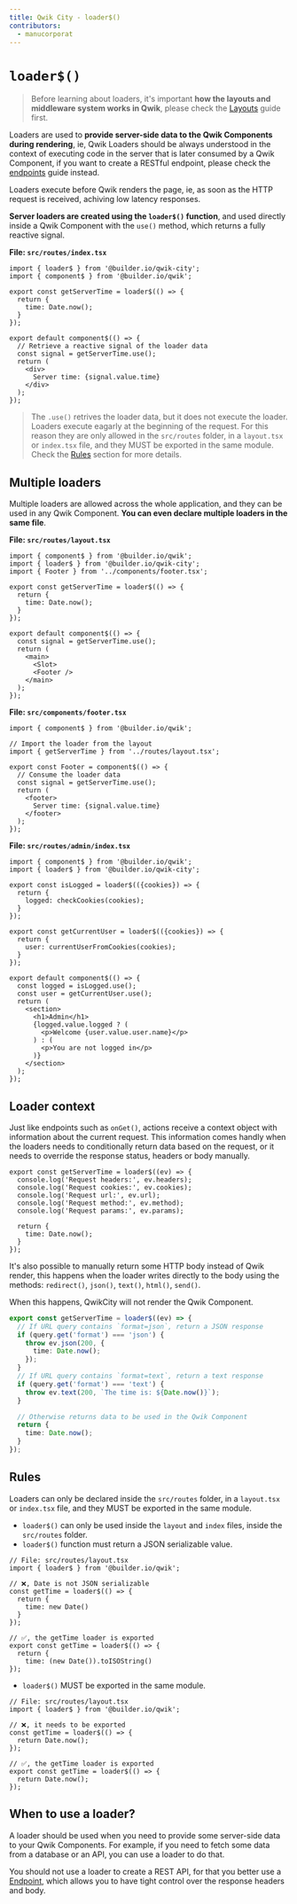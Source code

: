 ```yaml
---
title: Qwik City - loader$()
contributors:
  - manucorporat
---
```


# `loader$()`

> Before learning about loaders, it's important **how the layouts and middleware system works in Qwik**, please check the [Layouts](/guide/layouts) guide first.

Loaders are used to **provide server-side data to the Qwik Components during rendering**, ie, Qwik Loaders should be always understood in the context of executing code in the server that is later consumed by a Qwik Component, if you want to create a RESTful endpoint, please check the [endpoints](/guide/endpoints) guide instead.

Loaders execute before Qwik renders the page, ie, as soon as the HTTP request is received, achiving low latency responses.

**Server loaders are created using the `loader$()` function**, and used directly inside a Qwik Component with the `use()` method, which returns a fully reactive signal.

**File: `src/routes/index.tsx`**
```tsx
import { loader$ } from '@builder.io/qwik-city';
import { component$ } from '@builder.io/qwik';

export const getServerTime = loader$(() => {
  return {
    time: Date.now();
  }
});

export default component$(() => {
  // Retrieve a reactive signal of the loader data
  const signal = getServerTime.use();
  return (
    <div>
      Server time: {signal.value.time}
    </div>
  );
});
```

> The `.use()` retrives the loader data, but it does not execute the loader. Loaders execute eagarly at the beginning of the request. For this reason they are only allowed in the `src/routes` folder, in a `layout.tsx` or `index.tsx` file, and they MUST be exported in the same module. Check the [Rules](#rules) section for more details.


## Multiple loaders

Multiple loaders are allowed across the whole application, and they can be used in any Qwik Component. **You can even declare multiple loaders in the same file**.

**File: `src/routes/layout.tsx`**
```tsx
import { component$ } from '@builder.io/qwik';
import { loader$ } from '@builder.io/qwik-city';
import { Footer } from '../components/footer.tsx';

export const getServerTime = loader$(() => {
  return {
    time: Date.now();
  }
});

export default component$(() => {
  const signal = getServerTime.use();
  return (
    <main>
      <Slot>
      <Footer />
    </main>
  );
});
```

**File: `src/components/footer.tsx`**
```tsx
import { component$ } from '@builder.io/qwik';

// Import the loader from the layout
import { getServerTime } from '../routes/layout.tsx';

export const Footer = component$(() => {
  // Consume the loader data
  const signal = getServerTime.use();
  return (
    <footer>
      Server time: {signal.value.time}
    </footer>
  );
});
```

**File: `src/routes/admin/index.tsx`**
```tsx
import { component$ } from '@builder.io/qwik';
import { loader$ } from '@builder.io/qwik-city';

export const isLogged = loader$(({cookies}) => {
  return {
    logged: checkCookies(cookies);
  }
});

export const getCurrentUser = loader$(({cookies}) => {
  return {
    user: currentUserFromCookies(cookies);
  }
});

export default component$(() => {
  const logged = isLogged.use();
  const user = getCurrentUser.use();
  return (
    <section>
      <h1>Admin</h1>
      {logged.value.logged ? (
        <p>Welcome {user.value.user.name}</p>
      ) : (
        <p>You are not logged in</p>
      )}
    </section>
  );
});
```

## Loader context

Just like endpoints such as `onGet()`, actions receive a context object with information about the current request. This information comes handly when the loaders needs to conditionally return data based on the request, or it needs to override the response status, headers or body manually.

```tsx
export const getServerTime = loader$((ev) => {
  console.log('Request headers:', ev.headers);
  console.log('Request cookies:', ev.cookies);
  console.log('Request url:', ev.url);
  console.log('Request method:', ev.method);
  console.log('Request params:', ev.params);

  return {
    time: Date.now();
  }
});
```

It's also possible to manually return some HTTP body instead of Qwik render, this happens when the loader writes directly to the body using the methods: `redirect()`, `json()`, `text()`, `html()`, `send()`.

When this happens, QwikCity will not render the Qwik Component.

```ts
export const getServerTime = loader$((ev) => {
  // If URL query contains `format=json`, return a JSON response
  if (query.get('format') === 'json') {
    throw ev.json(200, {
      time: Date.now();
    });
  }
  // If URL query contains `format=text`, return a text response
  if (query.get('format') === 'text') {
    throw ev.text(200, `The time is: ${Date.now()}`);
  }

  // Otherwise returns data to be used in the Qwik Component
  return {
    time: Date.now();
  }
});
```


## Rules

Loaders can only be declared inside the `src/routes` folder, in a `layout.tsx` or `index.tsx` file, and they MUST be exported in the same module.

- `loader$()` can only be used inside the `layout` and `index` files, inside the `src/routes` folder.
- `loader$()` function must return a JSON serializable value.

```tsx
// File: src/routes/layout.tsx
import { loader$ } from '@builder.io/qwik';

// ❌, Date is not JSON serializable
const getTime = loader$(() => {
  return {
    time: new Date()
  }
});

// ✅, the getTime loader is exported
export const getTime = loader$(() => {
  return {
    time: (new Date()).toISOString()
});
```

- `loader$()` MUST be exported in the same module.
```tsx
// File: src/routes/layout.tsx
import { loader$ } from '@builder.io/qwik';

// ❌, it needs to be exported
const getTime = loader$(() => {
  return Date.now();
});

// ✅, the getTime loader is exported
export const getTime = loader$(() => {
  return Date.now();
});
```


## When to use a loader?

A loader should be used when you need to provide some server-side data to your Qwik Components. For example, if you need to fetch some data from a database or an API, you can use a loader to do that.

You should not use a loader to create a REST API, for that you better use a [Endpoint](/qwik-city/), which allows you to have tight control over the response headers and body.
